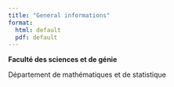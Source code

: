 ```yaml
--- 
title: "General informations"
format: 
  html: default
  pdf: default
---
```


**Faculté des sciences et de génie**

Département de mathématiques et de statistique
